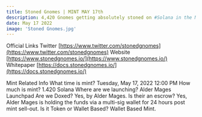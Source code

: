 ```yaml
---
title: Stoned Gnomes | MINT MAY 17th
description: 4,420 Gnomes getting absolutely stoned on #Solana in the Magical Garden! Launching May 17th. Doxed by @AlderMages and Launching with @AlderMages
date: May 17 2022
image: 'Stoned Gnomes.jpg'
---
```



Official Links
 Twitter
[https://www.twitter.com/stonedgnomes](https://www.twitter.com/stonedgnomes)
Website
[https://www.stonedgnomes.io/](https://www.stonedgnomes.io/)
 Whitepaper
[https://docs.stonedgnomes.io/](https://docs.stonedgnomes.io/)



Mint Related Info
What time is mint?
Tuesday, May 17, 2022 12:00 PM
How much is mint?
1.420 Solana
Where are we launching?
Alder Mages Launchpad
Are we Doxed?
Yes, by Alder Mages.
Is their an escrow?
Yes, Alder Mages is holding the funds via a multi-sig wallet for 24 hours post mint sell-out.
Is it Token or Wallet Based?
Wallet Based Mint.